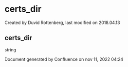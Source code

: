
# certs_dir 

 Created by  Duvid Rottenberg, last modified on 2018.04.13

## certs_dir

string

Document generated by Confluence on nov 11, 2022 04:24

